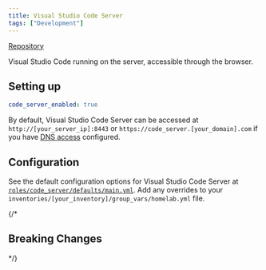 ```yaml
---
title: Visual Studio Code Server
tags: ["Development"]
---
```



[Repository](https://github.com/linuxserver/docker-code-server)

<Tags tags={frontmatter.tags} />

Visual Studio Code running on the server, accessible through the browser.

## Setting up

```yaml title="inventories/homelab/group_vars/homelab.yml"
code_server_enabled: true
```

By default, Visual Studio Code Server can be accessed at `http://[your_server_ip]:8443` or `https://code_server.[your_domain].com` if you have [DNS access](../guides/dns-access) configured.

## Configuration

See the default configuration options for Visual Studio Code Server at [`roles/code_server/defaults/main.yml`](https://github.com/Dylancyclone/ansible-homelab-orchestration/blob/main/roles/code_server/defaults/main.yml).
Add any overrides to your `inventories/[your_inventory]/group_vars/homelab.yml` file.

{/* 

## Breaking Changes

*/}